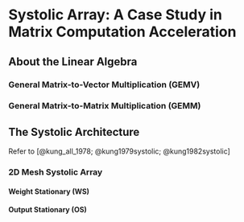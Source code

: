 # Systolic Array: A Case Study in Matrix Computation Acceleration 

## About the Linear Algebra

### General Matrix-to-Vector Multiplication (GEMV)

### General Matrix-to-Matrix Multiplication (GEMM)

## The Systolic Architecture

Refer to [@kung_all_1978; @kung1979systolic; @kung1982systolic] 

### 2D Mesh Systolic Array

#### Weight Stationary (WS)

#### Output Stationary (OS)